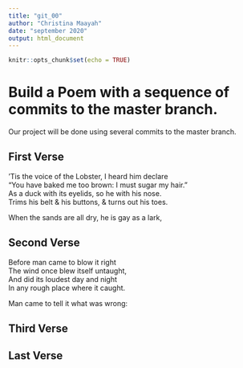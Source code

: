 ```yaml
---
title: "git_00"
author: "Christina Maayah"
date: "september 2020"
output: html_document
---
```


```r
knitr::opts_chunk$set(echo = TRUE)
```
# Build a Poem with a sequence of commits to the master branch.
Our project will be done using several commits to the master branch.
<!-- Do not modify or change any text in "!--" bracketed areas such as this --- these are instructions to
you, if you change any of this the git program will notice it and compromise your git merging strategy !-->

## First Verse 
<!--Put the first five lines of a poem by Lewis Carrol in this section!-->

'Tis the voice of the Lobster, I heard him declare  
"You have baked me too brown: I must sugar my hair."  
As a duck with its eyelids, so he with his nose.   
Trims his belt & his buttons, & turns out his toes.    
  
When the sands are all dry, he is gay as a lark,  

## Second Verse
<!--Put the first five lines of a poem by Robert Frost here!-->
Before man came to blow it right   
     The wind once blew itself untaught,    
And did its loudest day and night    
    In any rough place where it caught.  
     
Man came to tell it what was wrong:   

  

## Third Verse
<!--Put the first two verses of The Walrus and the Carpenter here!-->

  


## Last Verse
<!--Put a short poem of your choice 8-20 lines,here!-->


